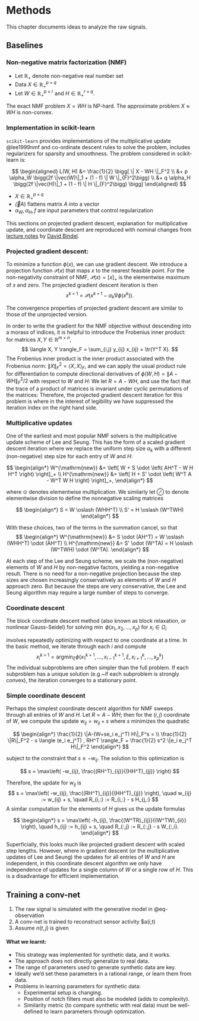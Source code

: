 $$
\newcommand{\tr}{\textrm{tr}}
\newcommand{\vec}{\textrm{vec}}
$$

# Methods

This chapter documents ideas to analyze the raw signals. 

## Baselines

### Non-negative matrix factorization (NMF)

  - Let $\mathbb{R_+}$ denote non-negative real number set
  - Data $X \in \mathbb{R_+}^{p \times q}$ 
  - Let $W \in \mathbb{R_+}^{p \times r}$ and $H \in \mathbb{R_+}^{r \times q}$. 
  
  The exact NMF problem $X = WH$ is NP-hard. The approximate problem $X \approx WH$ is non-convex.

### Implementation in scikit-learn

 `scikit-learn` provides implementations of the multiplicative update @lee1999nmf and co-ordinate descent rules to solve the problem, includes regularizers for sparsity and smoothness. The problem considered in scikit-learn is:

$$
\begin{aligned}
L(W, H) &= \frac{1}{2} \bigg[ \| X - WH \|_F^2 \\
            &+ p \alpha_W \bigg(2f  \|vec(W)\|_1 + (1 - f) \| W \|_{F}^2\bigg) \\
            &+ q \alpha_H \bigg(2f  \|vec(H)\|_1 + (1 - f) \| H \|_{F}^2\bigg) \bigg]
\end{aligned}
$$

- $X \in \mathbb{R_+}^{p \times q}$
- $\vec(A)$ flattens matrix $A$ into a vector
- $\alpha_W, \alpha_H , f$ are input parameters that control regularization
  

::: {.column-margin}
This sections on projected gradient descent, explanation for multiplicative update, and coordinate descent are reproduced with nominal changes from [lecture notes](https://www.cs.cornell.edu/~bindel/class/sjtu-summer19/lec/2019-05-30.pdf) by [David Bindel](https://github.com/dbindel).
:::

### Projected gradient descent:


To minimize a function $\phi(x)$, we can use gradient descent. We introduce a projection function $\mathcal{P}(x)$ that maps $x$ to the nearest feasible point. For the non-negativity constraint of NMF, $\mathcal{P}(x) = [x]_+$ is the elementwise maximum of $x$ and
zero. The projected gradient descent iteration is then
$$
  x^{k+1} = \mathcal{P}\left( x^{k+1} - \alpha_k \nabla \phi(x^k) \right).
$$

The convergence properties of projected gradient descent are similar
to those of the unprojected version.

In order to write the gradient for the NMF objective without
descending into a morass of indices, it is helpful to introduce
the Frobenius inner product: for matrices
$X, Y \in \mathbb{R}^{m \times n}$,
$$
  \langle X, Y \rangle_F =
  \sum_{i,j} y_{ij} x_{ij} =
  \tr(Y^T X).
$$
The Frobenius inner product is the inner product associated with the
Frobenius norm: $\|X\|_F^2 = \langle X, X \rangle_F$, and we can apply
the usual product rule for differentiation to compute directional
derivatives of $\phi(W,H) = \|A-WH\|_F^2/2$ with respect to $W$ and $H$:
\begin{align*}
  \delta \phi
  &= \delta \left[ \frac{1}{2} \langle A-WH, A-WH \rangle_F \right] \\
  &= \langle \delta(A-WH), A-WH \rangle_F \\
  &= -\langle (\delta W) H, A-WH \rangle_F
     -\langle W (\delta H), A-WH \rangle_F.
\end{align*}
We let $R = A-WH$, and use the fact that the trace of a product
of matrices is invariant under cyclic permutations of the matrices:
\begin{align*}
  \langle (\delta W) H, R \rangle_F
  & = \tr(H^T (\delta W)^T R)
    = \tr((\delta W)^T RH^T)
    = \langle \delta W, RH^T \rangle_F \\
  \langle W (\delta H), R \rangle_F
  &= \tr((\delta H)^T W^T R) = \langle \delta H, W^T R \rangle_F.
\end{align*}
Therefore, the projected gradient descent iteration for this
problem is
\begin{align*}
  W^{\mathrm{new}} &=
  \left[
    W + \alpha RH^T 
  \right]_+ \\
  H^{\mathrm{new}} &=
  \left[
    H + \alpha W^T R
  \right]_+,
\end{align*}
where in the interest of legibility we have suppressed the iteration
index on the right hand side.

### Multiplicative updates

One of the earliest and most popular NMF solvers is the
multiplicative update scheme of Lee and Seung.  This has the
form of a scaled gradient descent iteration where we
replace the uniform step size $\alpha_k$ with a different
(non-negative) step size for each entry of $W$ and $H$:

$$
\begin{align*}
  W^{\mathrm{new}} &=
  \left[
    W + S \odot \left( AH^T - W H H^T \right)
  \right]_+ \\
  H^{\mathrm{new}} &=
  \left[
    H + S' \odot \left( W^T A - W^T W H \right)
  \right]_+,  
\end{align*}
$$

where $\odot$ denotes elementwise multiplication.
We similarly let $\oslash$ to denote elementwise division
to define the nonnegative scaling matrices

$$
\begin{align*}
S  = W \oslash (WHH^T) \\
S' = H \oslash (W^TWH)
\end{align*}
$$

With these choices, two of the terms in the summation cancel, so that
$$
\begin{align*}
  W^{\mathrm{new}} &= S  \odot (AH^T) = W \oslash (WHH^T) \odot (AH^T) \\
  H^{\mathrm{new}} &= S' \odot (W^TA) = H \oslash (W^TWH) \odot (W^TA).
\end{align*}
$$

At each step of the Lee and Seung scheme, we scale the (non-negative) elements of $W$ and $H$ by non-negative factors, yielding a non-negative result.  There is no need for a non-negative projection because the step sizes are chosen increasingly conservatively as elements of $W$ and $H$ approach zero. But because the steps are very conservative, the Lee and Seung algorithm may require a large
number of steps to converge.

### Coordinate descent

The block coordinate descent method (also known as
block relaxation, or nonlinear Gauss-Seidel) for solving
$\min~\phi(x_1, x_2, \ldots, x_p)$ for $x_i \in \Omega_i$

involves repeatedly optimizing with respect to one coordinate at a time. In the basic method, we iterate through each $i$ and compute
$$
  x_i^{k+1} =
  \textrm{argmin}_\xi \phi(x_1^{k+1}, \ldots, x_{i-1}^{k+1}, \xi, x_{i+1}^k, \ldots, x_p^k)
$$
The individual subproblems are often simpler than the full problem. If each subproblem has a unique solution (e.g.~if each subproblem is strongly convex), the iteration converges to a stationary point.


### Simple coordinate descent

Perhaps the simplest coordinate descent algorithm for NMF sweeps through all entries of $W$ and $H$.  Let $R = A-WH$; then for the $(i,j)$ coordinate of $W$, we compute the update
$w_{ij} = w_{ij} + s$ where $s$ minimizes the quadratic

$$
\begin{align*}
\frac{1}{2} \|A-(W+se_i e_j^T) H\|_F^s = \\
\frac{1}{2} \|R\|_F^2 - s \langle (e_i e_j^T) , RH^T \rangle_F + \frac{1}{2} s^2 \|e_i e_j^T H\|_F^2
\end{align*}
$$

subject to the constraint that $s \geq -w_{ij}$.  The solution to this optimization is

$$
  s = \max\left( -w_{ij}, \frac{(RH^T)_{ij}}{(HH^T)_{jj}} \right)
$$

Therefore, the update for $w_{ij}$ is
$$
  s = \max\left( -w_{ij}, \frac{(RH^T)_{ij}}{(HH^T)_{jj}} \right), \quad
  w_{ij} := w_{ij} + s, \quad
  R_{i,:} := R_{i,:} - s H_{j,:}
$$
A similar computation for the elements of $H$ gives us the update formulas

$$
\begin{align*}
  s = \max\left( -h_{ij}, \frac{(W^TR)_{ij}}{(W^TW)_{ii}} \right), \quad
  h_{ij} := h_{ij} + s, \quad
  R_{:,j} := R_{:,j} - s W_{:,i}.
\end{align*}
$$

Superficially, this looks much like projected gradient descent with scaled step lengths.  However, where in gradient descent (or the multiplicative updates of Lee and Seung) the updates for all entries of $W$ and $H$ are independent, in this coordinate descent algorithm we only have independence of updates for a single column of $W$ or a single row of $H$.  This is a disadvantage for efficient implementation.

## Training a conv-net

1. The raw signal is simulated with the generative model in @eq-observation
2. A conv-net is trained to reconstruct sensor activity $a(i,t)
3. Assume $n(t,j)$ is given


#### What we learnt:


 - This strategy was implemented for synthetic data, and it works.
 - The approach does not directly generalize to real data.
 - The range of parameters used to generate synthetic data are key.
 - Ideally we'd set these parameters in a rational range, or learn them from data.
 - Problems in learning parameters for synthetic data:
    - Experimental setup is changing.
    - Position of notch filters must also be modeled (adds to complexity).
    - Similarity metric (to compare synthetic with real data) must be well-defined to learn parameters through optimization.
